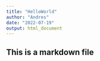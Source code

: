 ```yaml
---
title: "HelloWorld"
author: "Andres"
date: "2022-07-19"
output: html_document
---
```


## This is a markdown file
